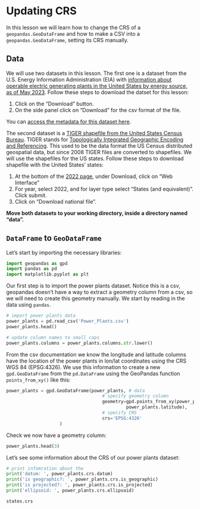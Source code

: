 # Updating CRS

In this lesson we will learn how to change the CRS of a `geopandas.GeoDataFrame` and how to make a CSV into a `geopandas.GeoDataFrame`, setting its CRS manually. 

## Data
We will use two datasets in this lesson. 
The first one is a dataset from the U.S. Energy Information Administration (EIA) with [information about operable electric generating plants in the United States by energy source, as of May 2023](https://atlas.eia.gov/datasets/eia::power-plants/about). 
Follow these steps to download the datset for this lesson:

1. Click on the "Download" button.
2. On the side panel click on "Download" for the csv format of the file.

You can [access the metadata for this dataset here](https://eia.maps.arcgis.com/sharing/rest/content/items/bf5c5110b1b944d299bb683cdbd02d2a/info/metadata/metadata.xml?format=default&output=html). 

The second dataset is a [TIGER shapefile from the United States Census Bureau](https://www.census.gov/geographies/mapping-files/time-series/geo/tiger-line-file.2022.html#list-tab-790442341). 
TIGER stands for [Topologically Integrated Geographic Encoding and Referencing](https://en.wikipedia.org/wiki/Topologically_Integrated_Geographic_Encoding_and_Referencing). This used to be the data format the US Census distributed geospatial data, but since 2008 TIGER files are converted to shapefiles. 
We will use the shapefiles for the US states. 
Follow these steps to download shapefile with the United States' states:

1. At the bottom of the [2022 page](https://www.census.gov/geographies/mapping-files/time-series/geo/tiger-line-file.2022.html#list-tab-790442341), under Download, click on "Web Interface"
2. For year, select 2022, and for layer type select "States (and equivalent)". Click submit. 
3. Click on "Download national file".

**Move both datasets to your working directory, inside a directory named "data".**

## `DataFrame` to `GeoDataFrame`

Let's start by importing the necessary libraries:

```python
import geopandas as gpd
import pandas as pd
import matplotlib.pyplot as plt
```


Our first step is to import the power plants dataset. 
Notice this is a csv, geopandas doesn't have a way to extract a geometry column from a csv, so we will need to create this geometry manually. 
We start by reading in the data using `pandas`.


```python
# import power plants data
power_plants = pd.read_csv('Power_Plants.csv')
power_plants.head()
```

```python
# update column names to small caps
power_plants.columns = power_plants.columns.str.lower()
```

From the csv documentation we know the longitude and latitude columns have the location of the power plants in lon/lat coordinates using the CRS WGS 84 (EPSG:4326). 
We use this information to create a new `gpd.GeoDataFrame` from the `pd.DataFrame` using the GeoPandas function `points_from_xy()` like this:

```python

power_plants = gpd.GeoDataFrame(power_plants, # data
                                    # specify geometry column
                                    geometry=gpd.points_from_xy(power_plants.longitude, 
                                             power_plants.latitude),
                                    # specify CRS
                                    crs='EPSG:4326'
                    )
```

Check we now have a geometry column:

```python
power_plants.head(3)
```

Let's see some information about the CRS of our power plants dataset:

```python
# print infomration about the 
print('datum: ', power_plants.crs.datum)
print('is geographic?: ', power_plants.crs.is_geographic)
print('is projected?: ', power_plants.crs.is_projected)
print('ellipsoid: ', power_plants.crs.ellipsoid)

states.crs
```